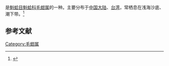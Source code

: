 {{noteTA
|T=zh-cn:舵毛蚶; zh-tw:舵毛蚶;
|1=zh-cn:舵毛蚶; zh-tw:舵毛蚶;
}}
{{Speciesbox
| name = 舵毛蚶
| image = 
| image_width = 
| genus = Scapharca
| species = gubernaculum
| authority = Reeve, 1844
}}
{{地区用词4|start=学名：''{{lang|la|Scapharca gubernaculum}}''|cn=舵毛蚶|tw=舵毛蚶|as=称}}是[[魁蛤目|魁蛤目]][[魁蛤科|魁蛤科]][[毛蚶属|毛蚶属]]的一种。主要分布于[[中国大陆|中国大陆]]、[[台湾|台湾]]，常栖息在浅海沙底、潮下带。<ref>{{cite web|url=http://shell.sinica.edu.tw/chinese/shellbase_detail.php?science_no=2177|title=国际贝库：舵毛蚶|publisher=台湾贝类资料库|accessdate=2009-08-11|archive-date=2017-12-01|archive-url=https://web.archive.org/web/20171201032908/http://shell.sinica.edu.tw/chinese/shellbase_detail.php?science_no=2177|dead-url=no}}</ref>

== 参考文献 ==
{{reflist|2}}
{{Taxonbar|from=Q15234007}}

[[Category:毛蚶属|Category:毛蚶属]]